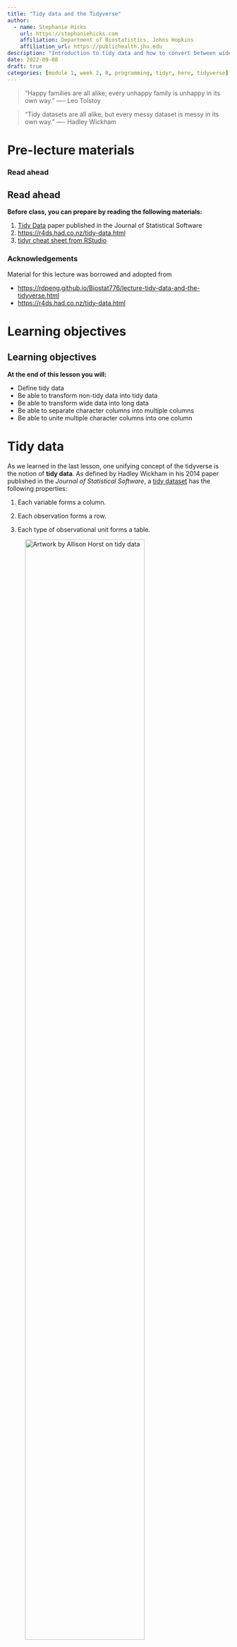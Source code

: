 ```yaml
---
title: "Tidy data and the Tidyverse"
author: 
  - name: Stephanie Hicks
    url: https://stephaniehicks.com
    affiliation: Department of Biostatistics, Johns Hopkins
    affiliation_url: https://publichealth.jhu.edu
description: "Introduction to tidy data and how to convert between wide and long data with the tidyr R package"
date: 2022-09-08
draft: true
categories: [module 1, week 2, R, programming, tidyr, here, tidyverse]
---
```


<!-- Add interesting quote -->

> "Happy families are all alike; every unhappy family is unhappy in its own way." ---- Leo Tolstoy

> "Tidy datasets are all alike, but every messy dataset is messy in its own way." ---- Hadley Wickham

# Pre-lecture materials

### Read ahead

::: callout-note
## Read ahead

**Before class, you can prepare by reading the following materials:**

1.  [Tidy Data](https://www.jstatsoft.org/article/view/v059i10) paper published in the Journal of Statistical Software
2.  <https://r4ds.had.co.nz/tidy-data.html>
3.  [tidyr cheat sheet from RStudio](http://www.rstudio.com/wp-content/uploads/2015/02/data-wrangling-cheatsheet.pdf)
:::

### Acknowledgements

Material for this lecture was borrowed and adopted from

-   <https://rdpeng.github.io/Biostat776/lecture-tidy-data-and-the-tidyverse.html>
-   <https://r4ds.had.co.nz/tidy-data.html>

# Learning objectives

::: callout-note
# Learning objectives

**At the end of this lesson you will:**

-   Define tidy data
-   Be able to transform non-tidy data into tidy data
-   Be able to transform wide data into long data
-   Be able to separate character columns into multiple columns
-   Be able to unite multiple character columns into one column
:::

# Tidy data

As we learned in the last lesson, one unifying concept of the tidyverse is the notion of **tidy data**. As defined by Hadley Wickham in his 2014 paper published in the *Journal of Statistical Software*, a [tidy dataset](https://www.jstatsoft.org/article/view/v059i10) has the following properties:

1.  Each variable forms a column.

2.  Each observation forms a row.

3.  Each type of observational unit forms a table.

![Artwork by Allison Horst on tidy data](https://github.com/allisonhorst/stats-illustrations/raw/main/rstats-artwork/tidydata_1.jpg){width="80%"}

\[**Source**: [Artwork by Allison Horst](https://github.com/allisonhorst/stats-illustrations)\]

The purpose of defining tidy data is to highlight the fact that *most data do not start out life as tidy*. In fact, much of the work of data analysis may involve simply making the data tidy (at least this has been our experience). Once a dataset is tidy, it can be used as input into a variety of other functions that may transform, model, or visualize the data.

As a quick example, consider the following data illustrating religion and income survey data with the number of respondees with income range in column name. This is in a classic table format:

```r
library(tidyr)
relig_income
```

While this format is canonical and is useful for quickly observing the relationship between multiple variables, it is not tidy. This format violates the tidy form because there are variables in the columns. In this case the variables are religion, income bracket, and the number of respondents, which is the third variable, is presented inside the table.

Converting this data to tidy format would give us

```r
library(tidyverse)

relig_income %>%
  pivot_longer(-religion, names_to = "income", values_to = "respondents") %>%
  mutate(religion = factor(religion), income = factor(income))
```

Some of these functions you have seen before, others might be new to you. Let's talk about each one in the context of the Tidyverse package.

# The "Tidyverse"

There are a number of R packages that take advantage of the tidy data form and can be used to do interesting things with data. Many (but not all) of these packages are written by Hadley Wickham and the collection of packages is sometimes referred to as the "tidyverse" because of their dependence on and presumption of tidy data. "Tidyverse" packages include:

-   [ggplot2](https://cran.r-project.org/package=ggplot2): a plotting system based on the grammar of graphics

-   [magrittr](https://cran.r-project.org/package=magrittr%22): defines the `%>%` operator for chaining functions together in a series of operations on data

-   [dplyr](https://cran.r-project.org/package=dplyr): a suite of (fast) functions for working with data frames

-   [tidyr](https://cran.r-project.org/package=tidyr): easily tidy data with `pivot_wider()` and `pivot_longer()` functions (also `separate()` and `unite()`)

We will be using these packages quite a bit this week.

The "tidyverse" package can be used to install all of the packages in the tidyverse at once. For example, instead of starting an R script with this:

```r
library(dplyr)
library(tidyr)
library(readr)
library(ggplot2)
```

You can start with this:

```r
library(tidyverse)
```

In the code above, let's talk about what we did using the `pivot_longer()` function. We will also talk about `pivot_wider()`.

### `pivot_longer()` and `pivot_wider()`

The `tidyr` package includes functions to transfer a data frame between *long* and *wide*.

-   **Wide format** data tends to have different attributes or variables describing an observation placed in separate columns.
-   **Long format** data tends to have different attributes encoded as levels of a single variable, followed by another column that contains tha values of the observation at those different levels.

In the section above, we showed an example that used `pivot_longer()` to convert data into a tidy format.

The key problem with the tidyness of the data is that the income variables are not in their own columns, but rather are embedded in the structure of the columns.

To fix this, you can use the `pivot_longer()` function to gather values spread across several columns into a single column, with the column names gathered into an `income` column. When gathering, exclude any columns that you do not want "gathered" (`religion` in this case) by including the column names with a the minus sign in the `pivot_longer()` function. For example:

```r
# Gather everything EXCEPT religion to tidy data
relig_income %>%
  pivot_longer(-religion, names_to = "income", values_to = "respondents")
```

Even if your data is in a tidy format, `pivot_longer()` is occasionally useful for pulling data together to take advantage of faceting, or plotting separate plots based on a grouping variable. We will talk more about that in a future lecture.

The `pivot_wider()` function is less commonly needed to tidy data. It can, however, be useful for creating summary tables. For example, you use the `summarize()` function in `dplyr` to summarize the total number of respondents per income category.

```r
relig_income %>%
  pivot_longer(-religion, names_to = "income", values_to = "respondents") %>%
  mutate(religion = factor(religion), income = factor(income)) %>% 
  group_by(income) %>% 
  summarize(total_respondents = sum(respondents)) %>%
  pivot_wider(names_from = "income", 
              values_from = "total_respondents") %>%
  knitr::kable()
```

Notice in this example how `pivot_wider()` has been used at the very end of the code sequence to convert the summarized data into a shape that offers a better tabular presentation for a report. In the `pivot_wider()` call, you first specify the name of the column to use for the new column names (`income` in this example) and then specify the column to use for the cell values (`total_respondents` here).

::: callout-note
### Example

Let's try another dataset. This data contain an excerpt of the [Gapminder data](https://cran.r-project.org/web/packages/gapminder/README.html#gapminder) on life expectancy, GDP per capita, and population by country.

```r
library(gapminder)
gapminder
```

If we wanted to make `lifeExp`, `pop` and `gdpPercap` (all measurements that we observe) go from a wide table into a long table, what would we do?

```r
# try it yourself

```
:::

::: callout-note
### Example

One more! Try using `pivot_longer()` to convert the the following data that contains made-up revenues for three companies by quarter for years 2006 to 2009.

Afterward, use `group_by()` and `summarize()` to calculate the average revenue for each company across all years and all quarters.

**Bonus**: Calculate a mean revenue for each company AND each year (averaged across all 4 quarters).

```r
df <- tibble(
  "company" = rep(1:3, each=4), 
  "year"  = rep(2006:2009, 3),
  "Q1"    = sample(x = 0:100, size = 12),
  "Q2"    = sample(x = 0:100, size = 12),
  "Q3"    = sample(x = 0:100, size = 12),
  "Q4"    = sample(x = 0:100, size = 12),
)
df
```

```r
# try it yourself 

```
:::

### `separate()` and `unite()`

The same `tidyr` package also contains two useful functions:

-   `unite()`: combine contents of two or more columns into a single column
-   `separate()`: separate contents of a column into two or more columns

First, we combine the first three columns into one new column using `unite()`.

```r
gapminder %>% 
  unite(col="country_continent_year", country:year, sep="_")
```

Next, we show how to separate the columns into three separate columns using `separate()` using the `col`, `into` and `sep` arguments.

```r
gapminder %>% 
  unite(col="country_continent_year", country:year, sep="_") %>% 
  separate(col="country_continent_year", into=c("country", "continent", "year"), sep="_")
```

# Post-lecture materials

### Final Questions

Here are some post-lecture questions to help you think about the material discussed.

::: callout-note
### Questions

1.  Using prose, describe how the variables and observations are organised in a tidy dataset versus an non-tidy dataset.

2.  What do the extra and fill arguments do in `separate()`? Experiment with the various options for the following two toy datasets.

```r
tibble(x = c("a,b,c", "d,e,f,g", "h,i,j")) %>% 
  separate(x, c("one", "two", "three"))

tibble(x = c("a,b,c", "d,e", "f,g,i")) %>% 
  separate(x, c("one", "two", "three"))
```

3.  Both `unite()` and `separate()` have a remove argument. What does it do? Why would you set it to FALSE?

4.  Compare and contrast `separate()` and `extract()`. Why are there three variations of separation (by position, by separator, and with groups), but only one `unite()`?
:::

### Additional Resources

::: callout-tip
-   [Tidy Data](https://www.jstatsoft.org/article/view/v059i10) paper published in the Journal of Statistical Software
-   https://r4ds.had.co.nz/tidy-data.html
-   [tidyr cheat sheet from RStudio](http://www.rstudio.com/wp-content/uploads/2015/02/data-wrangling-cheatsheet.pdf)
:::

